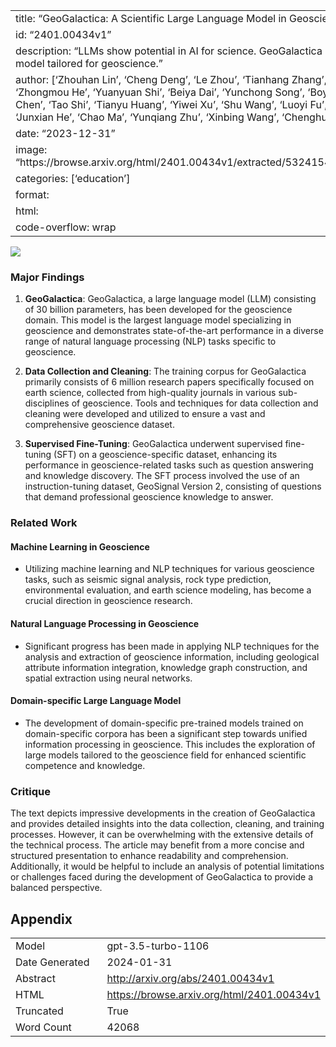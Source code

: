 
---
title: "GeoGalactica: A Scientific Large Language Model in Geoscience"
id: "2401.00434v1"
description: "LLMs show potential in AI for science. GeoGalactica is a large language model tailored for geoscience."
author: ['Zhouhan Lin', 'Cheng Deng', 'Le Zhou', 'Tianhang Zhang', 'Yi Xu', 'Yutong Xu', 'Zhongmou He', 'Yuanyuan Shi', 'Beiya Dai', 'Yunchong Song', 'Boyi Zeng', 'Qiyuan Chen', 'Tao Shi', 'Tianyu Huang', 'Yiwei Xu', 'Shu Wang', 'Luoyi Fu', 'Weinan Zhang', 'Junxian He', 'Chao Ma', 'Yunqiang Zhu', 'Xinbing Wang', 'Chenghu Zhou']
date: "2023-12-31"
image: "https://browse.arxiv.org/html/2401.00434v1/extracted/5324154/imgs/timeline.png"
categories: ['education']
format:
  html:
    code-overflow: wrap
---

![](https://browse.arxiv.org/html/2401.00434v1/extracted/5324154/imgs/timeline.png)

### Major Findings

1. **GeoGalactica**: GeoGalactica, a large language model (LLM) consisting of 30 billion parameters, has been developed for the geoscience domain. This model is the largest language model specializing in geoscience and demonstrates state-of-the-art performance in a diverse range of natural language processing (NLP) tasks specific to geoscience.

2. **Data Collection and Cleaning**: The training corpus for GeoGalactica primarily consists of 6 million research papers specifically focused on earth science, collected from high-quality journals in various sub-disciplines of geoscience. Tools and techniques for data collection and cleaning were developed and utilized to ensure a vast and comprehensive geoscience dataset.

3. **Supervised Fine-Tuning**: GeoGalactica underwent supervised fine-tuning (SFT) on a geoscience-specific dataset, enhancing its performance in geoscience-related tasks such as question answering and knowledge discovery. The SFT process involved the use of an instruction-tuning dataset, GeoSignal Version 2, consisting of questions that demand professional geoscience knowledge to answer.

### Related Work

#### Machine Learning in Geoscience
- Utilizing machine learning and NLP techniques for various geoscience tasks, such as seismic signal analysis, rock type prediction, environmental evaluation, and earth science modeling, has become a crucial direction in geoscience research.

#### Natural Language Processing in Geoscience
- Significant progress has been made in applying NLP techniques for the analysis and extraction of geoscience information, including geological attribute information integration, knowledge graph construction, and spatial extraction using neural networks.

#### Domain-specific Large Language Model
- The development of domain-specific pre-trained models trained on domain-specific corpora has been a significant step towards unified information processing in geoscience. This includes the exploration of large models tailored to the geoscience field for enhanced scientific competence and knowledge.

### Critique
The text depicts impressive developments in the creation of GeoGalactica and provides detailed insights into the data collection, cleaning, and training processes. However, it can be overwhelming with the extensive details of the technical process. The article may benefit from a more concise and structured presentation to enhance readability and comprehension. Additionally, it would be helpful to include an analysis of potential limitations or challenges faced during the development of GeoGalactica to provide a balanced perspective.

## Appendix

|          |          |
|----------|----------|
| Model     | gpt-3.5-turbo-1106       |
| Date Generated     | 2024-01-31       |
| Abstract | [http://arxiv.org/abs/2401.00434v1](http://arxiv.org/abs/2401.00434v1)        |
| HTML     | [https://browse.arxiv.org/html/2401.00434v1](https://browse.arxiv.org/html/2401.00434v1)       |
| Truncated       | True       |
| Word Count       | 42068       |